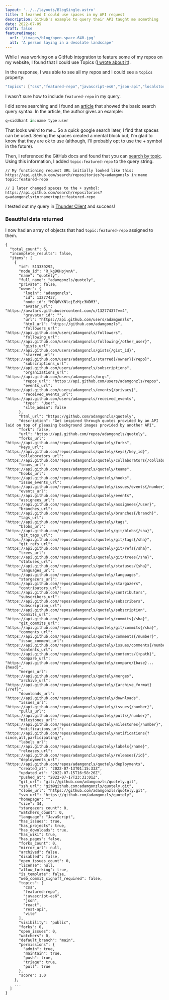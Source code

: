 ```yaml
---
layout: '../../layouts/BlogSingle.astro'
title: I learned I could use spaces in my API request
description: GitHub's example to query their API taught me something
date: 2022-07-09
draft: false
featuredImage:
  url: '/images/blog/open-space-640.jpg'
  alt: 'A person laying in a desolate landscape'
---
```


While I was working on a GitHub integration to feature some of my repos on my website, I found that I could use Topics (<a class="brand-link brand-link--callout" href="./2022-07-08-using-github-topics">I wrote about it</a>).

In the response, I was able to see all my repos and I could see a `topics` property:

```js
"topics": ["css","featured-repo","javascript-es6","json-api","localstorage","netlify","react","vite"],
```

I wasn't sure how to include `featured-repo` in my query.

I did some searching and I found an <a target="_blank" class="brand-link" href="https://fusebit.io/blog/github-search-api">article</a> that showed the basic search query syntax. In the article, the author gives an example:

```js
q=siddhant in:name type:user
```

That looks weird to me... So a quick google search later, I find that spaces can be used. Seeing the spaces created a mental block but, I'm glad to know that they are ok to use (although, I'll probably opt to use the &plus; symbol in the future).

Then, I referenced the GitHub docs and found that you can [search by topic](https://docs.github.com/en/search-github/searching-on-github/searching-for-repositories#search-by-topic). Using this information, I added `topic:featured-repo` to the query string.

```
// My functioning request URL initially looked like this:
https://api.github.com/search/repositories?q=adamgonzls in:name topic:featured-repo

// I later changed spaces to the + symbol:
https://api.github.com/search/repositories?q=adamgonzls+in:name+topic:featured-repo
```

I tested out my query in <a target="_blank" class="brand-link" href="https://marketplace.visualstudio.com/items?itemName=rangav.vscode-thunder-client">Thunder Client</a> and success!

### Beautiful data returned

I now had an array of objects that had `topic:featured-repo` assigned to them.

```
{
  "total_count": 6,
  "incomplete_results": false,
  "items": [
    {
      "id": 513339292,
      "node_id": "R_kgDOHpjvnA",
      "name": "quotely",
      "full_name": "adamgonzls/quotely",
      "private": false,
      "owner": {
        "login": "adamgonzls",
        "id": 13277437,
        "node_id": "MDQ6VXNlcjEzMjc3NDM3",
        "avatar_url": "https://avatars.githubusercontent.com/u/13277437?v=4",
        "gravatar_id": "",
        "url": "https://api.github.com/users/adamgonzls",
        "html_url": "https://github.com/adamgonzls",
        "followers_url": "https://api.github.com/users/adamgonzls/followers",
        "following_url": "https://api.github.com/users/adamgonzls/following{/other_user}",
        "gists_url": "https://api.github.com/users/adamgonzls/gists{/gist_id}",
        "starred_url": "https://api.github.com/users/adamgonzls/starred{/owner}{/repo}",
        "subscriptions_url": "https://api.github.com/users/adamgonzls/subscriptions",
        "organizations_url": "https://api.github.com/users/adamgonzls/orgs",
        "repos_url": "https://api.github.com/users/adamgonzls/repos",
        "events_url": "https://api.github.com/users/adamgonzls/events{/privacy}",
        "received_events_url": "https://api.github.com/users/adamgonzls/received_events",
        "type": "User",
        "site_admin": false
      },
      "html_url": "https://github.com/adamgonzls/quotely",
      "description": "Get inspired through quotes provided by an API laid on top of pleasing background images provided by another API",
      "fork": false,
      "url": "https://api.github.com/repos/adamgonzls/quotely",
      "forks_url": "https://api.github.com/repos/adamgonzls/quotely/forks",
      "keys_url": "https://api.github.com/repos/adamgonzls/quotely/keys{/key_id}",
      "collaborators_url": "https://api.github.com/repos/adamgonzls/quotely/collaborators{/collaborator}",
      "teams_url": "https://api.github.com/repos/adamgonzls/quotely/teams",
      "hooks_url": "https://api.github.com/repos/adamgonzls/quotely/hooks",
      "issue_events_url": "https://api.github.com/repos/adamgonzls/quotely/issues/events{/number}",
      "events_url": "https://api.github.com/repos/adamgonzls/quotely/events",
      "assignees_url": "https://api.github.com/repos/adamgonzls/quotely/assignees{/user}",
      "branches_url": "https://api.github.com/repos/adamgonzls/quotely/branches{/branch}",
      "tags_url": "https://api.github.com/repos/adamgonzls/quotely/tags",
      "blobs_url": "https://api.github.com/repos/adamgonzls/quotely/git/blobs{/sha}",
      "git_tags_url": "https://api.github.com/repos/adamgonzls/quotely/git/tags{/sha}",
      "git_refs_url": "https://api.github.com/repos/adamgonzls/quotely/git/refs{/sha}",
      "trees_url": "https://api.github.com/repos/adamgonzls/quotely/git/trees{/sha}",
      "statuses_url": "https://api.github.com/repos/adamgonzls/quotely/statuses/{sha}",
      "languages_url": "https://api.github.com/repos/adamgonzls/quotely/languages",
      "stargazers_url": "https://api.github.com/repos/adamgonzls/quotely/stargazers",
      "contributors_url": "https://api.github.com/repos/adamgonzls/quotely/contributors",
      "subscribers_url": "https://api.github.com/repos/adamgonzls/quotely/subscribers",
      "subscription_url": "https://api.github.com/repos/adamgonzls/quotely/subscription",
      "commits_url": "https://api.github.com/repos/adamgonzls/quotely/commits{/sha}",
      "git_commits_url": "https://api.github.com/repos/adamgonzls/quotely/git/commits{/sha}",
      "comments_url": "https://api.github.com/repos/adamgonzls/quotely/comments{/number}",
      "issue_comment_url": "https://api.github.com/repos/adamgonzls/quotely/issues/comments{/number}",
      "contents_url": "https://api.github.com/repos/adamgonzls/quotely/contents/{+path}",
      "compare_url": "https://api.github.com/repos/adamgonzls/quotely/compare/{base}...{head}",
      "merges_url": "https://api.github.com/repos/adamgonzls/quotely/merges",
      "archive_url": "https://api.github.com/repos/adamgonzls/quotely/{archive_format}{/ref}",
      "downloads_url": "https://api.github.com/repos/adamgonzls/quotely/downloads",
      "issues_url": "https://api.github.com/repos/adamgonzls/quotely/issues{/number}",
      "pulls_url": "https://api.github.com/repos/adamgonzls/quotely/pulls{/number}",
      "milestones_url": "https://api.github.com/repos/adamgonzls/quotely/milestones{/number}",
      "notifications_url": "https://api.github.com/repos/adamgonzls/quotely/notifications{?since,all,participating}",
      "labels_url": "https://api.github.com/repos/adamgonzls/quotely/labels{/name}",
      "releases_url": "https://api.github.com/repos/adamgonzls/quotely/releases{/id}",
      "deployments_url": "https://api.github.com/repos/adamgonzls/quotely/deployments",
      "created_at": "2022-07-13T01:15:33Z",
      "updated_at": "2022-07-15T16:58:26Z",
      "pushed_at": "2022-07-17T23:31:01Z",
      "git_url": "git://github.com/adamgonzls/quotely.git",
      "ssh_url": "git@github.com:adamgonzls/quotely.git",
      "clone_url": "https://github.com/adamgonzls/quotely.git",
      "svn_url": "https://github.com/adamgonzls/quotely",
      "homepage": "",
      "size": 34,
      "stargazers_count": 0,
      "watchers_count": 0,
      "language": "JavaScript",
      "has_issues": true,
      "has_projects": true,
      "has_downloads": true,
      "has_wiki": true,
      "has_pages": false,
      "forks_count": 0,
      "mirror_url": null,
      "archived": false,
      "disabled": false,
      "open_issues_count": 0,
      "license": null,
      "allow_forking": true,
      "is_template": false,
      "web_commit_signoff_required": false,
      "topics": [
        "css",
        "featured-repo",
        "javascript-es6",
        "json",
        "react",
        "rest-api",
        "vite"
      ],
      "visibility": "public",
      "forks": 0,
      "open_issues": 0,
      "watchers": 0,
      "default_branch": "main",
      "permissions": {
        "admin": true,
        "maintain": true,
        "push": true,
        "triage": true,
        "pull": true
      },
      "score": 1.0
    },
    ...
  ]
}
```
